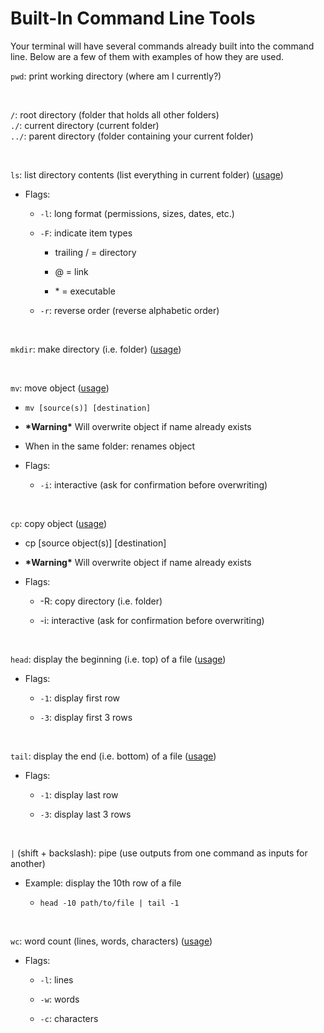 # Built-In Command Line Tools {.unnumbered}

Your terminal will have several commands already built into the command line. Below are a few of them with examples of how they are used.

`pwd`: print working directory (where am I currently?)

 

`/`: root directory (folder that holds all other folders)\
`./`: current directory (current folder)\
`../`: parent directory (folder containing your current folder)

 

`ls`: list directory contents (list everything in current folder) ([usage](https://www.geeksforgeeks.org/ls-command-in-linux/))

-   Flags:

    -   `-l`: long format (permissions, sizes, dates, etc.)

    -   `-F`: indicate item types

        -   trailing / = directory

        -   \@ = link

        -   \* = executable

    -   `-r`: reverse order (reverse alphabetic order)

 

`mkdir`: make directory (i.e. folder) ([usage](https://www.geeksforgeeks.org/mkdir-command-in-linux-with-examples/))

 

`mv`: move object ([usage](https://www.geeksforgeeks.org/mv-command-linux-examples/))

-   `mv [source(s)] [destination]`

-   **\*Warning\*** Will overwrite object if name already exists

-   When in the same folder: renames object

-   Flags:

    -   `-i`: interactive (ask for confirmation before overwriting)

 

`cp`: copy object ([usage](https://www.geeksforgeeks.org/cp-command-linux-examples/))

-   cp \[source object(s)\] \[destination\]

-   **\*Warning\*** Will overwrite object if name already exists

-   Flags:

    -   -R: copy directory (i.e. folder)

    -   -i: interactive (ask for confirmation before overwriting)

 

`head`: display the beginning (i.e. top) of a file ([usage](https://www.geeksforgeeks.org/head-command-linux-examples/))

-   Flags:

    -   `-1`: display first row

    -   `-3`: display first 3 rows

 

`tail`: display the end (i.e. bottom) of a file ([usage](https://www.geeksforgeeks.org/tail-command-linux-examples/))

-   Flags:

    -   `-1`: display last row

    -   `-3`: display last 3 rows

 

`|` (shift + backslash): pipe (use outputs from one command as inputs for another)

-   Example: display the 10th row of a file

    -   `head -10 path/to/file | tail -1`

 

`wc`: word count (lines, words, characters) ([usage](https://www.geeksforgeeks.org/wc-command-linux-examples/))

-   Flags:

    -   `-l`: lines

    -   `-w`: words

    -   `-c`: characters

 
